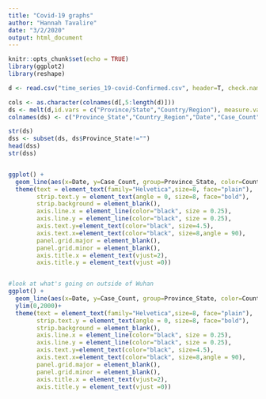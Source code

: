 ```yaml
---
title: "Covid-19 graphs"
author: "Hannah Tavalire"
date: "3/2/2020"
output: html_document
---
```


```r
knitr::opts_chunk$set(echo = TRUE)
library(ggplot2)
library(reshape)
```

```r
d <- read.csv("time_series_19-covid-Confirmed.csv", header=T, check.names=F)

cols <- as.character(colnames(d[,5:length(d)]))
ds <- melt(d,id.vars = c("Province/State","Country/Region"), measure.vars = cols)
colnames(ds) <- c("Province_State","Country_Region","Date","Case_Count")

str(ds)
dss <- subset(ds, ds$Province_State!="")
head(dss)
str(dss)


ggplot() +
  geom_line(aes(x=Date, y=Case_Count, group=Province_State, color=Country_Region), data=dss)+
  theme(text = element_text(family="Helvetica",size=8, face="plain"),
        strip.text.y = element_text(angle = 0, size=8, face="bold"),
        strip.background = element_blank(),
        axis.line.x = element_line(color="black", size = 0.25),
        axis.line.y = element_line(color="black", size = 0.25),
        axis.text.y=element_text(color="black", size=4.5),
        axis.text.x=element_text(color="black", size=8,angle = 90),
        panel.grid.major = element_blank(),
        panel.grid.minor = element_blank(),
        axis.title.x = element_text(vjust=2),
        axis.title.y = element_text(vjust =0))


#look at what's going on outside of Wuhan
ggplot() +
  geom_line(aes(x=Date, y=Case_Count, group=Province_State, color=Country_Region), data=dss)+
  ylim(0,2000)+
  theme(text = element_text(family="Helvetica",size=8, face="plain"),
        strip.text.y = element_text(angle = 0, size=8, face="bold"),
        strip.background = element_blank(),
        axis.line.x = element_line(color="black", size = 0.25),
        axis.line.y = element_line(color="black", size = 0.25),
        axis.text.y=element_text(color="black", size=4.5),
        axis.text.x=element_text(color="black", size=8,angle = 90),
        panel.grid.major = element_blank(),
        panel.grid.minor = element_blank(),
        axis.title.x = element_text(vjust=2),
        axis.title.y = element_text(vjust =0))
```
